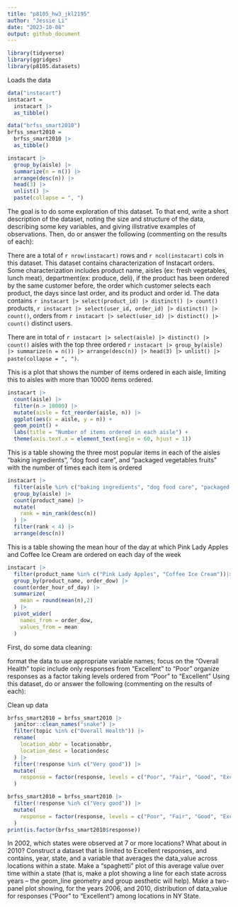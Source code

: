 ```yaml
---
title: "p8105_hw3_jkl2195"
author: "Jessie Li"
date: "2023-10-08"
output: github_document
---
```


```r
library(tidyverse)
library(ggridges)
library(p8105.datasets)
```

Loads the data
```r
data("instacart")
instacart = 
  instacart |> 
  as_tibble()

data("brfss_smart2010")
brfss_smart2010 =
  brfss_smart2010 |>
  as_tibble()
```
```r
instacart |> 
  group_by(aisle) |>
  summarize(n = n()) |>
  arrange(desc(n)) |>
  head(3) |>
  unlist() |>
  paste(collapse = ", ")
```

The goal is to do some exploration of this dataset. To that end, write a short description of the dataset, noting the size and structure of the data, describing some key variables, and giving illstrative examples of observations. Then, do or answer the following (commenting on the results of each):

There are a total of `r nrow(instacart)` rows and `r ncol(instacart)` cols in this dataset. This dataset contains characterization of Instacart orders. Some characterization includes product name, aisles (ex: fresh vegetables, 	
lunch meat), department(ex: produce, deli), if the product has been ordered by the same customer before, the order which customer selects each product, the days since last order, and its product and order id. The data contains `r instacart |> select(product_id) |> distinct() |> count()` products,  `r instacart |> select(user_id, order_id) |> distinct() |> count()`, orders from `r instacart |> select(user_id) |> distinct() |> count()` distinct users.

There are in total of `r instacart |> select(aisle) |> distinct() |> count()` aisles with the top three ordered `r instacart |> group_by(aisle) |> summarize(n = n()) |> arrange(desc(n)) |> head(3) |> unlist() |> paste(collapse = ", ")`.


This is a plot that shows the number of items ordered in each aisle, limiting this to aisles with more than 10000 items ordered.

```r
instacart |>
  count(aisle) |>
  filter(n > 10000) |>
  mutate(aisle = fct_reorder(aisle, n)) |>
  ggplot(aes(x = aisle, y = n)) +
  geom_point() + 
  labs(title = "Number of items ordered in each aisle") +
  theme(axis.text.x = element_text(angle = 60, hjust = 1))
```

This is a table showing the three most popular items in each of the aisles “baking ingredients”, “dog food care”, and “packaged vegetables fruits” with the number of times each item is ordered

```r
instacart |>
  filter(aisle %in% c("baking ingredients", "dog food care", "packaged vegetables fruits")) |>
  group_by(aisle) |>
  count(product_name) |>
  mutate(
    rank = min_rank(desc(n))
  ) |>
  filter(rank < 4) |>
  arrange(desc(n))
```

This is a table showing the mean hour of the day at which Pink Lady Apples and Coffee Ice Cream are ordered on each day of the week

```r
instacart |>
  filter(product_name %in% c("Pink Lady Apples", "Coffee Ice Cream"))|>
  group_by(product_name, order_dow) |>
  count(order_hour_of_day) |>
  summarize(
    mean = round(mean(n),2)
  ) |>
  pivot_wider(
    names_from = order_dow,
    values_from = mean
  )
```

First, do some data cleaning:

format the data to use appropriate variable names;
focus on the “Overall Health” topic
include only responses from “Excellent” to “Poor”
organize responses as a factor taking levels ordered from “Poor” to “Excellent”
Using this dataset, do or answer the following (commenting on the results of each):

Clean up data
```r
brfss_smart2010 = brfss_smart2010 |>
  janitor::clean_names("snake") |>
  filter(topic %in% c("Overall Health")) |>
  rename(
    location_abbr = locationabbr,
    location_desc = locationdesc
  ) |>
  filter(!response %in% c("Very good")) |>
  mutate(
    response = factor(response, levels = c("Poor", "Fair", "Good", "Excellent"))
  )

```

```r
brfss_smart2010 = brfss_smart2010 |>
  filter(!response %in% c("Very good")) |>
  mutate(
    response = factor(response, levels = c("Poor", "Fair", "Good", "Excellent"))
  )
print(is.factor(brfss_smart2010$response))
```


In 2002, which states were observed at 7 or more locations? What about in 2010?
Construct a dataset that is limited to Excellent responses, and contains, year, state, and a variable that averages the data_value across locations within a state. Make a “spaghetti” plot of this average value over time within a state (that is, make a plot showing a line for each state across years – the geom_line geometry and group aesthetic will help).
Make a two-panel plot showing, for the years 2006, and 2010, distribution of data_value for responses (“Poor” to “Excellent”) among locations in NY State.



